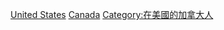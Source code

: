 [[Category:移民外國的加拿大人|United States]]
[[Category:移民美國的美洲人|Canada]]
[[Category:在美國的加拿大人|Category:在美國的加拿大人]]
